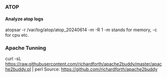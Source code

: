 === ATOP ===
====Analyze atop logs ====
atopsar -r /var/log/atop/atop_20240614 -m -R 1
-m stands for memory, -c for cpu etc.
=== Apache Tunning ===
curl -sL https://raw.githubusercontent.com/richardforth/apache2buddy/master/apache2buddy.pl | perl
Source: https://github.com/richardforth/apache2buddy
